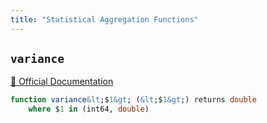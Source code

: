 ```yaml
---
title: "Statistical Aggregation Functions"
---
```


## `variance`
[🔗 Official Documentation](#https://cloud.google.com/bigquery/docs/reference/standard-sql/statistical_aggregate_functions#var_samp)

```sql
function variance&lt;$1&gt; (&lt;$1&gt;) returns double
	where $1 in (int64, double)
```



